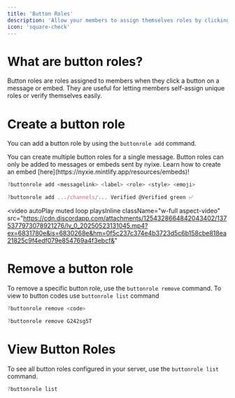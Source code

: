 ```yaml
---
title: 'Button Roles'
description: 'Allow your members to assign themselves roles by clicking a button.'
icon: 'square-check'
---
```



# What are button roles?
Button roles are roles assigned to members when they click a button on a message or embed. They are useful for letting members self-assign unique roles or verify themselves easily.

# Create a button role

You can add a button role by using the `buttonrole add` command.

<Tip>
You can create multiple button roles for a single message.
</Tip>
<Info>
Button roles can only be added to messages or embeds sent by nyixe. Learn how to create an embed [here](https://nyxie.mintlify.app/resources/embeds)!
</Info>
<CodeGroup>

  ```javascript Syntax
  ?buttonrole add <messagelink> <label> <role> <style> <emoji> 
  ```
  ```javascript Example
  ?buttonrole add .../channels/... Verified @Verified green ✅
  ```

</CodeGroup>


<video
  autoPlay
  muted
  loop
  playsInline
  className="w-full aspect-video"
  src="https://cdn.discordapp.com/attachments/1254328664842043402/1375377973078921276/lv_0_20250523131045.mp4?ex=6831780e&is=6830268e&hm=0f5c237c374e4b3723d5c6b158cbe818ea21825c9f4edf079e854769a4f3ebcf&"
></video>


# Remove a button role

To remove a specific button role, use the `buttonrole remove` command.
<Info>
To view to button codes use `buttonrole list` command
</Info>

<CodeGroup>

  ```javascript Syntax
  ?buttonrole remove <code>
  ```
  ```javascript Example
  ?buttonrole remove G242sg5T
  ```

</CodeGroup>

# View Button Roles

To see all button roles configured in your server, use the `buttonrole list` command. 

<CodeGroup>

  ```javascript Example
  ?buttonrole list
  ```
</CodeGroup>